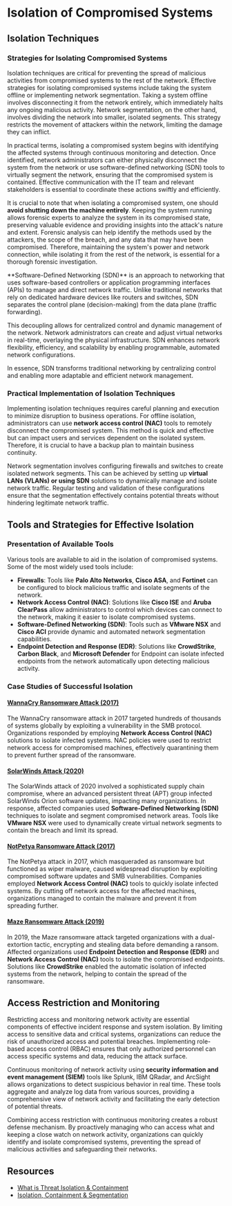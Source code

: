 # Isolation of Compromised Systems

## Isolation Techniques

### Strategies for Isolating Compromised Systems

Isolation techniques are critical for preventing the spread of malicious activities from compromised systems to the rest of the network. Effective strategies for isolating compromised systems include taking the system offline or implementing network segmentation. Taking a system offline involves disconnecting it from the network entirely, which immediately halts any ongoing malicious activity. Network segmentation, on the other hand, involves dividing the network into smaller, isolated segments. This strategy restricts the movement of attackers within the network, limiting the damage they can inflict.

In practical terms, isolating a compromised system begins with identifying the affected systems through continuous monitoring and detection. Once identified, network administrators can either physically disconnect the system from the network or use software-defined networking (SDN) tools to virtually segment the network, ensuring that the compromised system is contained. Effective communication with the IT team and relevant stakeholders is essential to coordinate these actions swiftly and efficiently.

It is crucial to note that when isolating a compromised system, one should **avoid shutting down the machine entirely**. Keeping the system running allows forensic experts to analyze the system in its compromised state, preserving valuable evidence and providing insights into the attack's nature and extent. Forensic analysis can help identify the methods used by the attackers, the scope of the breach, and any data that may have been compromised. Therefore, maintaining the system's power and network connection, while isolating it from the rest of the network, is essential for a thorough forensic investigation.

<Note type="tip" title="Software-Defined Networking (SDN)">
**Software-Defined Networking (SDN)** is an approach to networking that uses software-based controllers or application programming interfaces (APIs) to manage and direct network traffic. Unlike traditional networks that rely on dedicated hardware devices like routers and switches, SDN separates the control plane (decision-making) from the data plane (traffic forwarding).

This decoupling allows for centralized control and dynamic management of the network. Network administrators can create and adjust virtual networks in real-time, overlaying the physical infrastructure. SDN enhances network flexibility, efficiency, and scalability by enabling programmable, automated network configurations.

In essence, SDN transforms traditional networking by centralizing control and enabling more adaptable and efficient network management.
</Note>

### Practical Implementation of Isolation Techniques

Implementing isolation techniques requires careful planning and execution to minimize disruption to business operations. For offline isolation, administrators can use **network access control (NAC)** tools to remotely disconnect the compromised system. This method is quick and effective but can impact users and services dependent on the isolated system. Therefore, it is crucial to have a backup plan to maintain business continuity.

Network segmentation involves configuring firewalls and switches to create isolated network segments. This can be achieved by setting up **virtual LANs (VLANs) or using SDN** solutions to dynamically manage and isolate network traffic. Regular testing and validation of these configurations ensure that the segmentation effectively contains potential threats without hindering legitimate network traffic.

## Tools and Strategies for Effective Isolation

### Presentation of Available Tools

Various tools are available to aid in the isolation of compromised systems. Some of the most widely used tools include:

- **Firewalls**: Tools like **Palo Alto Networks**, **Cisco ASA**, and **Fortinet** can be configured to block malicious traffic and isolate segments of the network.
- **Network Access Control (NAC)**: Solutions like **Cisco ISE** and **Aruba ClearPass** allow administrators to control which devices can connect to the network, making it easier to isolate compromised systems.
- **Software-Defined Networking (SDN)**: Tools such as **VMware NSX** and **Cisco ACI** provide dynamic and automated network segmentation capabilities.
- **Endpoint Detection and Response (EDR)**: Solutions like **CrowdStrike**, **Carbon Black**, and **Microsoft Defender** for Endpoint can isolate infected endpoints from the network automatically upon detecting malicious activity.

### Case Studies of Successful Isolation

#### [WannaCry Ransomware Attack (2017)](https://www.cloudflare.com/fr-fr/learning/security/ransomware/wannacry-ransomware/)

The WannaCry ransomware attack in 2017 targeted hundreds of thousands of systems globally by exploiting a vulnerability in the SMB protocol. Organizations responded by employing **Network Access Control (NAC)** solutions to isolate infected systems. NAC policies were used to restrict network access for compromised machines, effectively quarantining them to prevent further spread of the ransomware.

#### [SolarWinds Attack (2020)](https://www.fortinet.com/resources/cyberglossary/solarwinds-cyber-attack)

The SolarWinds attack of 2020 involved a sophisticated supply chain compromise, where an advanced persistent threat (APT) group infected SolarWinds Orion software updates, impacting many organizations. In response, affected companies used **Software-Defined Networking (SDN)** techniques to isolate and segment compromised network areas. Tools like **VMware NSX** were used to dynamically create virtual network segments to contain the breach and limit its spread.

#### [NotPetya Ransomware Attack (2017)](https://www.wired.com/story/notpetya-cyberattack-ukraine-russia-code-crashed-the-world/)

The NotPetya attack in 2017, which masqueraded as ransomware but functioned as wiper malware, caused widespread disruption by exploiting compromised software updates and SMB vulnerabilities. Companies employed **Network Access Control (NAC)** tools to quickly isolate infected systems. By cutting off network access for the affected machines, organizations managed to contain the malware and prevent it from spreading further.

#### [Maze Ransomware Attack (2019)](https://www.kaspersky.com/resource-center/definitions/what-is-maze-ransomware)

In 2019, the Maze ransomware attack targeted organizations with a dual-extortion tactic, encrypting and stealing data before demanding a ransom. Affected organizations used **Endpoint Detection and Response (EDR)** and **Network Access Control (NAC)** tools to isolate the compromised endpoints. Solutions like **CrowdStrike** enabled the automatic isolation of infected systems from the network, helping to contain the spread of the ransomware.

## Access Restriction and Monitoring

Restricting access and monitoring network activity are essential components of effective incident response and system isolation. By limiting access to sensitive data and critical systems, organizations can reduce the risk of unauthorized access and potential breaches. Implementing role-based access control (RBAC) ensures that only authorized personnel can access specific systems and data, reducing the attack surface.

Continuous monitoring of network activity using **security information and event management (SIEM)** tools like Splunk, IBM QRadar, and ArcSight allows organizations to detect suspicious behavior in real time. These tools aggregate and analyze log data from various sources, providing a comprehensive view of network activity and facilitating the early detection of potential threats.

Combining access restriction with continuous monitoring creates a robust defense mechanism. By proactively managing who can access what and keeping a close watch on network activity, organizations can quickly identify and isolate compromised systems, preventing the spread of malicious activities and safeguarding their networks.

## Resources

- [What is Threat Isolation & Containment](https://www.itsasap.com/blog/threat-isolation-containment)
- [Isolation, Containment & Segmentation](https://library.mosse-institute.com/articles/2023/09/isolation-containment-and-segmentation-after-an-incident.html)
